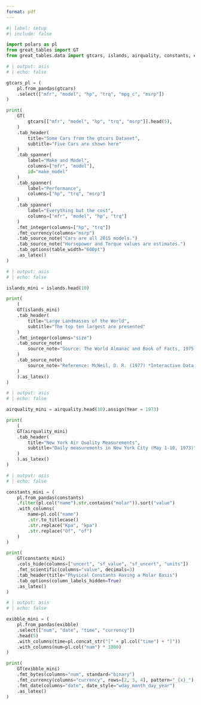 ```yaml
---
format: pdf
---
```


```python
#| label: setup
#| include: false

import polars as pl
from great_tables import GT
from great_tables.data import gtcars, islands, airquality, constants, exibble
```

```python
# | output: asis
# | echo: false

gtcars_pl = (
    pl.from_pandas(gtcars)
    .select(["mfr", "model", "hp", "trq", "mpg_c", "msrp"])
)

print(
    GT(
        gtcars[["mfr", "model", "hp", "trq", "msrp"]].head(5),
    )
    .tab_header(
        title="Some Cars from the gtcars Dataset",
        subtitle="Five Cars are shown here"
    )
    .tab_spanner(
        label="Make and Model",
        columns=["mfr", "model"],
        id="make_model"
    )
    .tab_spanner(
        label="Performance",
        columns=["hp", "trq", "msrp"]
    )
    .tab_spanner(
        label="Everything but the cost",
        columns=["mfr", "model", "hp", "trq"]
    )
    .fmt_integer(columns=["hp", "trq"])
    .fmt_currency(columns="msrp")
    .tab_source_note("Cars are all 2015 models.")
    .tab_source_note("Horsepower and Torque values are estimates.")
    .tab_options(table_width="600pt")
    .as_latex()
)
```


```python
# | output: asis
# | echo: false

islands_mini = islands.head(10)

print(
    (
    GT(islands_mini)
    .tab_header(
        title="Large Landmasses of the World",
        subtitle="The top ten largest are presented"
    )
    .fmt_integer(columns="size")
    .tab_source_note(
        source_note="Source: The World Almanac and Book of Facts, 1975, page 406."
    )
    .tab_source_note(
        source_note="Reference: McNeil, D. R. (1977) *Interactive Data Analysis*. Wiley."
    )
    ).as_latex()
)
```


```python
# | output: asis
# | echo: false

airquality_mini = airquality.head(10).assign(Year = 1973)

print(
    (
    GT(airquality_mini)
    .tab_header(
        title="New York Air Quality Measurements",
        subtitle="Daily measurements in New York City (May 1-10, 1973)"
    )
    ).as_latex()
)
```


```python
# | output: asis
# | echo: false

constants_mini = (
    pl.from_pandas(constants)
    .filter(pl.col("name").str.contains("molar")).sort("value")
    .with_columns(
        name=pl.col("name")
        .str.to_titlecase()
        .str.replace("Kpa", "kpa")
        .str.replace("Of", "of")
    )
)

print(
    GT(constants_mini)
    .cols_hide(columns=["uncert", "sf_value", "sf_uncert", "units"])
    .fmt_scientific(columns="value", decimals=3)
    .tab_header(title="Physical Constants Having a Molar Basis")
    .tab_options(column_labels_hidden=True)
    .as_latex()
)
```


```python
# | output: asis
# | echo: false

exibble_mini = (
    pl.from_pandas(exibble)
    .select(["num", "date", "time", "currency"])
    .head(5)
    .with_columns(time=pl.concat_str("[" + pl.col("time") + "]"))
    .with_columns(num=pl.col("num") * 1000)
)

print(
    GT(exibble_mini)
    .fmt_bytes(columns="num", standard="binary")
    .fmt_currency(columns="currency", rows=[2, 3, 4], pattern="_{x}_")
    .fmt_date(columns="date", date_style="wday_month_day_year")
    .as_latex()
)
```

